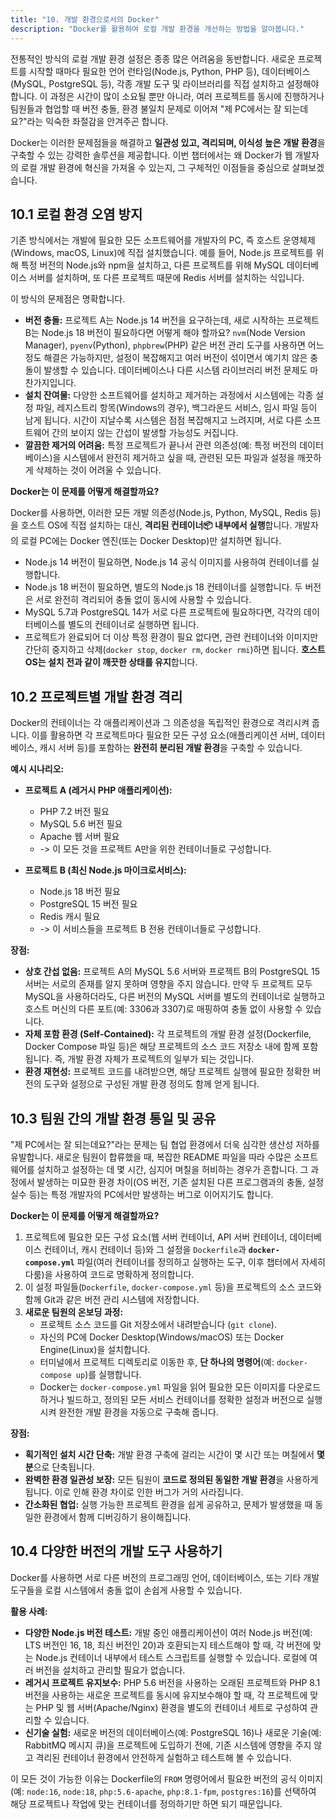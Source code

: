 ```yaml
---
title: "10. 개발 환경으로서의 Docker"
description: "Docker를 활용하여 로컬 개발 환경을 개선하는 방법을 알아봅니다."
---
```


전통적인 방식의 로컬 개발 환경 설정은 종종 많은 어려움을 동반합니다. 새로운 프로젝트를 시작할 때마다 필요한 언어 런타임(Node.js, Python, PHP 등), 데이터베이스(MySQL, PostgreSQL 등), 각종 개발 도구 및 라이브러리를 직접 설치하고 설정해야 합니다. 이 과정은 시간이 많이 소요될 뿐만 아니라, 여러 프로젝트를 동시에 진행하거나 팀원들과 협업할 때 버전 충돌, 환경 불일치 문제로 이어져 "제 PC에서는 잘 되는데요?"라는 익숙한 좌절감을 안겨주곤 합니다.

Docker는 이러한 문제점들을 해결하고 **일관성 있고, 격리되며, 이식성 높은 개발 환경**을 구축할 수 있는 강력한 솔루션을 제공합니다. 이번 챕터에서는 왜 Docker가 웹 개발자의 로컬 개발 환경에 혁신을 가져올 수 있는지, 그 구체적인 이점들을 중심으로 살펴보겠습니다.


## 10.1 로컬 환경 오염 방지

기존 방식에서는 개발에 필요한 모든 소프트웨어를 개발자의 PC, 즉 호스트 운영체제(Windows, macOS, Linux)에 직접 설치했습니다. 예를 들어, Node.js 프로젝트를 위해 특정 버전의 Node.js와 npm을 설치하고, 다른 프로젝트를 위해 MySQL 데이터베이스 서버를 설치하며, 또 다른 프로젝트 때문에 Redis 서버를 설치하는 식입니다.

이 방식의 문제점은 명확합니다.

* **버전 충돌:** 프로젝트 A는 Node.js 14 버전을 요구하는데, 새로 시작하는 프로젝트 B는 Node.js 18 버전이 필요하다면 어떻게 해야 할까요? `nvm`(Node Version Manager), `pyenv`(Python), `phpbrew`(PHP) 같은 버전 관리 도구를 사용하면 어느 정도 해결은 가능하지만, 설정이 복잡해지고 여러 버전이 섞이면서 예기치 않은 충돌이 발생할 수 있습니다. 데이터베이스나 다른 시스템 라이브러리 버전 문제도 마찬가지입니다.
* **설치 잔여물:** 다양한 소프트웨어를 설치하고 제거하는 과정에서 시스템에는 각종 설정 파일, 레지스트리 항목(Windows의 경우), 백그라운드 서비스, 임시 파일 등이 남게 됩니다. 시간이 지날수록 시스템은 점점 복잡해지고 느려지며, 서로 다른 소프트웨어 간의 보이지 않는 간섭이 발생할 가능성도 커집니다.
* **깔끔한 제거의 어려움:** 특정 프로젝트가 끝나서 관련 의존성(예: 특정 버전의 데이터베이스)을 시스템에서 완전히 제거하고 싶을 때, 관련된 모든 파일과 설정을 깨끗하게 삭제하는 것이 어려울 수 있습니다.

**Docker는 이 문제를 어떻게 해결할까요?**

Docker를 사용하면, 이러한 모든 개발 의존성(Node.js, Python, MySQL, Redis 등)을 호스트 OS에 직접 설치하는 대신, **격리된 컨테이너📦 내부에서 실행**합니다. 개발자의 로컬 PC에는 Docker 엔진(또는 Docker Desktop)만 설치하면 됩니다.

* Node.js 14 버전이 필요하면, Node.js 14 공식 이미지를 사용하여 컨테이너를 실행합니다.
* Node.js 18 버전이 필요하면, 별도의 Node.js 18 컨테이너를 실행합니다. 두 버전은 서로 완전히 격리되어 충돌 없이 동시에 사용할 수 있습니다.
* MySQL 5.7과 PostgreSQL 14가 서로 다른 프로젝트에 필요하다면, 각각의 데이터베이스를 별도의 컨테이너로 실행하면 됩니다.
* 프로젝트가 완료되어 더 이상 특정 환경이 필요 없다면, 관련 컨테이너와 이미지만 간단히 중지하고 삭제(`docker stop`, `docker rm`, `docker rmi`)하면 됩니다. **호스트 OS는 설치 전과 같이 깨끗한 상태를 유지**합니다.


## 10.2 프로젝트별 개발 환경 격리

Docker의 컨테이너는 각 애플리케이션과 그 의존성을 독립적인 환경으로 격리시켜 줍니다. 이를 활용하면 각 프로젝트마다 필요한 모든 구성 요소(애플리케이션 서버, 데이터베이스, 캐시 서버 등)를 포함하는 **완전히 분리된 개발 환경**을 구축할 수 있습니다.

**예시 시나리오:**

* **프로젝트 A (레거시 PHP 애플리케이션):**
  * PHP 7.2 버전 필요
  * MySQL 5.6 버전 필요
  * Apache 웹 서버 필요
  * -> 이 모든 것을 프로젝트 A만을 위한 컨테이너들로 구성합니다.

* **프로젝트 B (최신 Node.js 마이크로서비스):**
  * Node.js 18 버전 필요
  * PostgreSQL 15 버전 필요
  * Redis 캐시 필요
  * -> 이 서비스들을 프로젝트 B 전용 컨테이너들로 구성합니다.

**장점:**

* **상호 간섭 없음:** 프로젝트 A의 MySQL 5.6 서버와 프로젝트 B의 PostgreSQL 15 서버는 서로의 존재를 알지 못하며 영향을 주지 않습니다. 만약 두 프로젝트 모두 MySQL을 사용하더라도, 다른 버전의 MySQL 서버를 별도의 컨테이너로 실행하고 호스트 머신의 다른 포트(예: 3306과 3307)로 매핑하여 충돌 없이 사용할 수 있습니다.
* **자체 포함 환경 (Self-Contained):** 각 프로젝트의 개발 환경 설정(Dockerfile, Docker Compose 파일 등)은 해당 프로젝트의 소스 코드 저장소 내에 함께 포함됩니다. 즉, 개발 환경 자체가 프로젝트의 일부가 되는 것입니다.
* **환경 재현성:** 프로젝트 코드를 내려받으면, 해당 프로젝트 실행에 필요한 정확한 버전의 도구와 설정으로 구성된 개발 환경 정의도 함께 얻게 됩니다.


## 10.3 팀원 간의 개발 환경 통일 및 공유

"제 PC에서는 잘 되는데요?"라는 문제는 팀 협업 환경에서 더욱 심각한 생산성 저하를 유발합니다. 새로운 팀원이 합류했을 때, 복잡한 README 파일을 따라 수많은 소프트웨어를 설치하고 설정하는 데 몇 시간, 심지어 며칠을 허비하는 경우가 흔합니다. 그 과정에서 발생하는 미묘한 환경 차이(OS 버전, 기존 설치된 다른 프로그램과의 충돌, 설정 실수 등)는 특정 개발자의 PC에서만 발생하는 버그로 이어지기도 합니다.

**Docker는 이 문제를 어떻게 해결할까요?**

1. 프로젝트에 필요한 모든 구성 요소(웹 서버 컨테이너, API 서버 컨테이너, 데이터베이스 컨테이너, 캐시 컨테이너 등)와 그 설정을 `Dockerfile`과 **`docker-compose.yml`** 파일(여러 컨테이너를 정의하고 실행하는 도구, 이후 챕터에서 자세히 다룸)을 사용하여 코드로 명확하게 정의합니다.
2. 이 설정 파일들(`Dockerfile`, `docker-compose.yml` 등)을 프로젝트의 소스 코드와 함께 Git과 같은 버전 관리 시스템에 저장합니다.
3. **새로운 팀원의 온보딩 과정:**
    * 프로젝트 소스 코드를 Git 저장소에서 내려받습니다 (`git clone`).
    * 자신의 PC에 Docker Desktop(Windows/macOS) 또는 Docker Engine(Linux)을 설치합니다.
    * 터미널에서 프로젝트 디렉토리로 이동한 후, **단 하나의 명령어**(예: `docker-compose up`)를 실행합니다.
    * Docker는 `docker-compose.yml` 파일을 읽어 필요한 모든 이미지를 다운로드하거나 빌드하고, 정의된 모든 서비스 컨테이너를 정확한 설정과 버전으로 실행시켜 완전한 개발 환경을 자동으로 구축해 줍니다.

**장점:**

* **획기적인 설치 시간 단축:** 개발 환경 구축에 걸리는 시간이 몇 시간 또는 며칠에서 **몇 분**으로 단축됩니다.
* **완벽한 환경 일관성 보장:** 모든 팀원이 **코드로 정의된 동일한 개발 환경**을 사용하게 됩니다. 이로 인해 환경 차이로 인한 버그가 거의 사라집니다.
* **간소화된 협업:** 실행 가능한 프로젝트 환경을 쉽게 공유하고, 문제가 발생했을 때 동일한 환경에서 함께 디버깅하기 용이해집니다.


## 10.4 다양한 버전의 개발 도구 사용하기

Docker를 사용하면 서로 다른 버전의 프로그래밍 언어, 데이터베이스, 또는 기타 개발 도구들을 로컬 시스템에서 충돌 없이 손쉽게 사용할 수 있습니다.

**활용 사례:**

* **다양한 Node.js 버전 테스트:** 개발 중인 애플리케이션이 여러 Node.js 버전(예: LTS 버전인 16, 18, 최신 버전인 20)과 호환되는지 테스트해야 할 때, 각 버전에 맞는 Node.js 컨테이너 내부에서 테스트 스크립트를 실행할 수 있습니다. 로컬에 여러 버전을 설치하고 관리할 필요가 없습니다.
* **레거시 프로젝트 유지보수:** PHP 5.6 버전을 사용하는 오래된 프로젝트와 PHP 8.1 버전을 사용하는 새로운 프로젝트를 동시에 유지보수해야 할 때, 각 프로젝트에 맞는 PHP 및 웹 서버(Apache/Nginx) 환경을 별도의 컨테이너 세트로 구성하여 관리할 수 있습니다.
* **신기술 실험:** 새로운 버전의 데이터베이스(예: PostgreSQL 16)나 새로운 기술(예: RabbitMQ 메시지 큐)을 프로젝트에 도입하기 전에, 기존 시스템에 영향을 주지 않고 격리된 컨테이너 환경에서 안전하게 실험하고 테스트해 볼 수 있습니다.

이 모든 것이 가능한 이유는 Dockerfile의 `FROM` 명령어에서 필요한 버전의 공식 이미지(예: `node:16`, `node:18`, `php:5.6-apache`, `php:8.1-fpm`, `postgres:16`)를 선택하여 해당 프로젝트나 작업에 맞는 컨테이너를 정의하기만 하면 되기 때문입니다.
